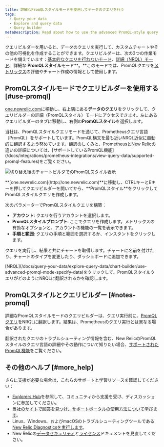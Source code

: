 ```yaml
---
title: 詳細なPromQLスタイルモードを使用してデータのクエリを行う
tags:
  - Query your data
  - Explore and query data
  - Query builder
metaDescription: Read about how to use the advanced PromQL-style query mode to get data and build charts.
---
```



クエリビルダーを用いると、データのクエリを実行して、カスタムチャートやその他の可視化を作成することができます。クエリビルダーは、次の3つの作業モードを備えています：[基本的なクエリを行わないモード](/docs/chart-builder/use-chart-builder/choose-data/use-basic-mode-specify-data)、[詳細（NRQL）モード](/docs/chart-builder/use-chart-builder/choose-data/use-advanced-nrql-mode-specify-data)、詳細な **PromQLスタイル**モード**。**このモードでは、PromQLクエリを[メトリックス](/docs/using-new-relic/data/understand-data/new-relic-data-types#metrics)の評価やチャート作成の情報として使用します。

## PromQLスタイルモードでクエリビルダーを使用する [#use-promql]

[one.newrelic.com](https://one.newrelic.com/)に移動し、右上隅にある**データのクエリ**をクリックして、クエリビルダーの詳細（PromQLスタイル）モードにアクセスできます。左にあるクエリビルダーのタブに移動し、右側の**PromQLスタイル**を選択します。

<Callout variant="tip">
  当社は、PromQLスタイルクエリモードを通じて、Prometheusクエリ言語（PromQL）をサポートしています。PromQL構文を最も近いNRQL近似に自動的に翻訳するよう努めています。翻訳のしくみと、PrometheusとNew Relicの違いの詳細については、[サポートしているPromQL機能](/docs/integrations/prometheus-integrations/view-query-data/supported-promql-features)をご覧ください。
</Callout>

<img
  src={promQlAfter}
  title="PromQLモード"
  alt="切り替え後のチャートビルダでのPromQLスタイル表示"
/>

<figcaption>
  **[one.newrelic.com](http://one.newrelic.com)**に移動し、CTRLキーとEキーを押してクエリビルダーを開いてから、**PromQLスタイル**をクリックしてPromQLスタイルクエリを作成します。
</figcaption>

次のパラメーターでPromQLスタイルクエリを構築：

* **アカウント**: クエリを行うアカウントを選択します。
* **PromQLスタイルプロンプト**: ここでクエリを作成します。メトリックスの有効なオプションと、アカウントの機能の一覧を表示できます。
* **手順と範囲**: クエリの手順と範囲を選択するか、インスタントをクリックします。

クエリを実行し、結果と共にチャートを取得します。チャートに名前を付けたり、チャートのタイプを変更したり、ダッシュボードに追加できます。

<Callout variant="tip">
  [NRQL](/docs/query-your-data/explore-query-data/chart-builder/use-advanced-promql-mode-specify-data)をクリックして、PromQLスタイルクエリがどのようにNRQLに翻訳されるかを確認します。
</Callout>

## PromQLスタイルとクエリビルダー [#notes-promql]

詳細なPromQLスタイルモードのクエリビルダーは、クエリ実行前に、[PromQLクエリ](https://prometheus.io/docs/prometheus/latest/querying/basics/)をNRQLに翻訳します。結果は、Prometheusのクエリ実行とは異なる場合があります。

翻訳されたクエリのトラブルシューティング情報を含む、New RelicのPromQLスタイルのクエリ言語の詳細やその動作について知りたい場合、[サポートされたPromQL機能](/docs/integrations/prometheus-integrations/view-query-data/supported-promql-features)をご覧ください。

## その他のヘルプ [#more_help]

さらに支援が必要な場合は、これらのサポートと学習リソースを確認してください：

* [Explorers Hub](https://discuss.newrelic.com/)を参照して、コミュニティから支援を受け、ディスカッションに参加してください。
* [当社のサイトで回答を見つけ、サポートポータルの使用方法について学びます](/docs/using-new-relic/welcome-new-relic/get-started/find-help-use-support-portal)。
* Linux、Windows、およびmacOSのトラブルシューティングツールである[New Relic Diagnosticsを実行します](/docs/using-new-relic/cross-product-functions/troubleshooting/new-relic-diagnostics)。
* New Relicの[データセキュリティ](/docs/security)と[ライセンス](/docs/licenses)ドキュメントを見直してください。
